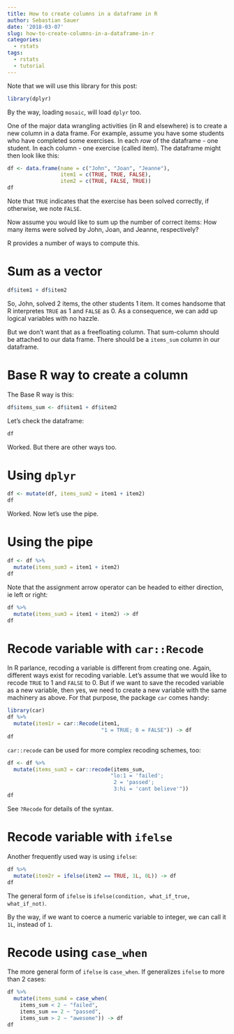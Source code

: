 ```yaml
---
title: How to create columns in a dataframe in R
author: Sebastian Sauer
date: '2018-03-07'
slug: how-to-create-columns-in-a-dataframe-in-r
categories:
  - rstats
tags:
  - rstats
  - tutorial
---
```



Note that we will use this library for this post:
```r
library(dplyr)
```


By the way, loading `mosaic`, will load `dplyr` too.

One of the major data wrangling activities (in R and elsewhere) is to create a new column in a data frame. For example, assume you have some students who have completed some exercises. In each *row* of the dataframe - one student. In each column - one exercise (called item). The dataframe might then look like this:



```r

df <- data.frame(name = c("John", "Joan", "Jeanne"),
                 item1 = c(TRUE, TRUE, FALSE),
                 item2 = c(TRUE, FALSE, TRUE))
df
```


Note that `TRUE` indicates that the exercise has been solved correctly, if otherwise, we note `FALSE`. 

Now assume you would like to sum up the number of correct items: How many items were solved by John, Joan, and Jeanne, respectively?


R provides a number of ways to compute this.

# Sum as a vector

```r
df$item1 + df$item2
```


So, John, solved 2 items, the other students 1 item. It comes handsome that R interpretes `TRUE` as 1 and `FALSE` as 0. As a consequence, we can add up logical variables with no hazzle.

But we don't want that as a freefloating column. That sum-column should be attached to our data frame. There should be a `items_sum` column in our dataframe.

# Base R way to create a column

The Base R way is this:


```r
df$items_sum <- df$item1 + df$item2
```

Let's check the dataframe:

```r
df
```

Worked. But there are other ways too.


# Using `dplyr`


```r
df <- mutate(df, items_sum2 = item1 + item2)
df
```

Worked. Now let's use the pipe.


# Using the pipe


```r
df <- df %>% 
  mutate(items_sum3 = item1 + item2) 
df
```


Note that the assignment arrow operator can be headed to either direction, ie left or right:


```r
df %>% 
  mutate(items_sum3 = item1 + item2) -> df
df
```


# Recode variable with `car::Recode`


In R parlance, recoding a variable is different from creating one. Again, different ways exist for recoding variable. Let's assume that we would like to recode `TRUE` to 1 and `FALSE` to 0. But if we want to save the recoded variable as a new variable, then yes, we need to create a new variable with the same machinery as above. For that purpose, the package `car` comes handy:

```r
library(car)
df %>% 
  mutate(item1r = car::Recode(item1, 
                              "1 = TRUE; 0 = FALSE")) -> df
df

```





`car::recode` can be used for more complex recoding schemes, too:

```r
df <- df %>% 
  mutate(items_sum3 = car::recode(items_sum, 
                                 "lo:1 = 'failed';
                                  2 = 'passed';
                                  3:hi = 'cant believe'")) 
df
```

See `?Recode` for details of the syntax.


# Recode variable with `ifelse`


Another frequently used way is using `ifelse`:

```r
df %>% 
  mutate(item2r = ifelse(item2 == TRUE, 1L, 0L)) -> df
df
```

The general form of `ifelse` is `ifelse(condition, what_if_true, what_if_not)`.

By the way, if we want to coerce a numeric variable to integer, we can call it `1L`, instead of `1`.


# Recode using `case_when`


The more general form of `ifelse` is `case_when`. If generalizes `ifelse` to more than 2 cases:


```r
df %>% 
  mutate(items_sum4 = case_when(
    items_sum < 2 ~ "failed",
    items_sum == 2 ~ "passed",
    items_sum > 2 ~ "awesome")) -> df
df
```

